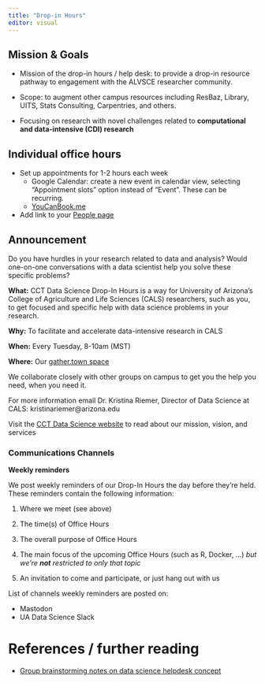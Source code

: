 ```yaml
---
title: "Drop-in Hours"
editor: visual
---
```


::: callout-note
## Mission & Goals

-   Mission of the drop-in hours / help desk: to provide a drop-in resource pathway to engagement with the ALVSCE researcher community.

-   Scope: to augment other campus resources including ResBaz, Library, UITS, Stats Consulting, Carpentries, and others.

-   Focusing on research with novel challenges related to **computational and data-intensive (CDI) research**
:::

## Individual office hours

-   Set up appointments for 1-2 hours each week
    -   Google Calendar: create a new event in calendar view, selecting "Appointment slots" option instead of "Event". These can be recurring.
    -   [YouCanBook.me](https://youcanbook.me/)
-   Add link to your [People page](https://datascience.cals.arizona.edu/people)

## Announcement

Do you have hurdles in your research related to data and analysis?
Would one-on-one conversations with a data scientist help you solve these specific problems?

**What:** CCT Data Science Drop-In Hours is a way for University of Arizona's College of Agriculture and Life Sciences (CALS) researchers, such as you, to get focused and specific help with data science problems in your research.

**Why:** To facilitate and accelerate data-intensive research in CALS

**When:** Every Tuesday, 8-10am (MST)

**Where:** Our [gather.town space](https://app.gather.town/app/hJnpDMJnjJJYtktl/cct-datascience)

We collaborate closely with other groups on campus to get you the help you need, when you need it.

For more information email Dr. Kristina Riemer, Director of Data Science at CALS: kristinariemer\@arizona.edu

Visit the [CCT Data Science website](https://datascience.cals.arizona.edu/) to read about our mission, vision, and services

### Communications Channels

**Weekly reminders**

We post weekly reminders of our Drop-In Hours the day before they're held.
These reminders contain the following information:

1.  Where we meet (see above)

2.  The time(s) of Office Hours

3.  The overall purpose of Office Hours

4.  The main focus of the upcoming Office Hours (such as R, Docker, ...) *but we're **not** restricted to only that topic*

5.  An invitation to come and participate, or just hang out with us

List of channels weekly reminders are posted on:

-   Mastodon
-   UA Data Science Slack

# References / further reading

-   [Group brainstorming notes on data science helpdesk concept](https://hackmd.io/VdzVh3jNS1uSKq2renVyWw)
